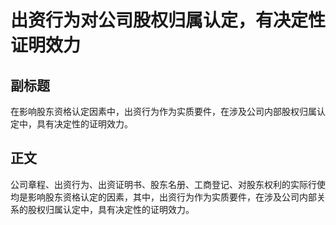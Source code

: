 # 出资行为对公司股权归属认定，有决定性证明效力
## 副标题
在影响股东资格认定因素中，出资行为作为实质要件，在涉及公司内部股权归属认定中，具有决定性的证明效力。
## 正文
公司章程、出资行为、出资证明书、股东名册、工商登记、对股东权利的实际行使均是影响股东资格认定的因素，其中，出资行为作为实质要件，在涉及公司内部关系的股权归属认定中，具有决定性的证明效力。